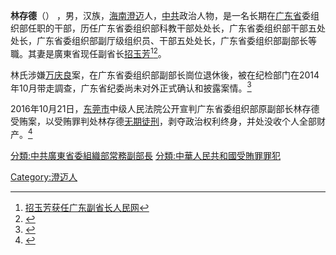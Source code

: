 {{multiple issues|
{{expand|time=2014-10-31T06:29:35+00:00}}
{{refimprove|time=2014-10-31T06:29:35+00:00}}
{{dead end|time=2014-10-31T08:12:41+00:00}}
}}
'''林存德'''（{{bd|1953年|12月||}}） ，男，汉族，[[海南|海南]][[澄迈|澄迈]]人，[[中共|中共]]政治人物，是一名长期在[[广东省|广东省]]委组织部任职的干部，历任广东省委组织部科教干部处处长，广东省委组织部干部五处处长，广东省委组织部副厅级组织员、干部五处处长，广东省委组织部副部长等職。其妻是廣東省现任副省长[[招玉芳|招玉芳]]<ref>[http://politics.people.com.cn/GB/41223/13753207.html {{Wayback|url=http://politics.people.com.cn/GB/41223/13753207.html |date=20120517014350 }} 招玉芳获任广东副省长[[人民网|人民网]]]</ref><ref>{{Cite web |url=http://news.wenweipo.com/2014/10/15/IN1410150011.htm |title=廣東省委組織部原副部長林存德被查 |access-date=2014-10-31 |archive-date=2016-03-04 |archive-url=https://web.archive.org/web/20160304054249/http://news.wenweipo.com/2014/10/15/IN1410150011.htm |dead-url=no }}</ref>。

林氏涉嫌[[万庆良|万庆良]]案，在广东省委组织部副部长崗位退休後，被在纪检部门在2014年10月带走調查，广东省纪委尚未对外正式确认和披露案情。<ref>{{Cite web |url=http://news.163.com/14/1016/10/A8M290GR00014SEH.html |title=粤组织部原副部长涉万庆良案被查 |access-date=2014-10-31 |archive-url=https://web.archive.org/web/20141031150108/http://news.163.com/14/1016/10/A8M290GR00014SEH.html |archive-date=2014-10-31 |dead-url=yes }}</ref>

2016年10月21日，[[东莞市|东莞市]]中级人民法院公开宣判广东省委组织部原副部长林存德受贿案，以受贿罪判处林存德[[无期徒刑|无期徒刑]]，剥夺政治权利终身，并处没收个人全部财产。<ref>{{Cite web |url=http://news.163.com/16/1021/16/C3TQ1FHR0001899O.html |title=广东省委组织部原副部长林存德一审被判无期徒刑 |access-date=2018-07-01 |archive-url=https://web.archive.org/web/20180701083212/http://news.163.com/16/1021/16/C3TQ1FHR0001899O.html |archive-date=2018-07-01 |dead-url=yes }}</ref>

{{中国政治人物小作品}}
{{中共十八大以来的反腐败工作}}

[[分類:中共廣東省委組織部常務副部長|分類:中共廣東省委組織部常務副部長]]
[[Category:澄迈人|Category:澄迈人]]
[[分類:中華人民共和國受賄罪罪犯|分類:中華人民共和國受賄罪罪犯]]